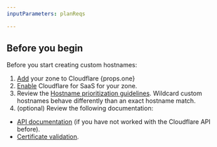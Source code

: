 ```yaml
---
inputParameters: planReqs

---
```



## Before you begin

Before you start creating custom hostnames:

1. [Add](/fundamentals/manage-domains/add-site/) your zone to Cloudflare {props.one}
2. [Enable](/cloudflare-for-platforms/cloudflare-for-saas/start/enable/) Cloudflare for SaaS for your zone.
3. Review the [Hostname prioritization guidelines](/ssl/reference/certificate-and-hostname-priority/#hostname-priority). Wildcard custom hostnames behave differently than an exact hostname match.
4. (optional) Review the following documentation:

* [API documentation](/fundamentals/api/) (if you have not worked with the Cloudflare API before).
* [Certificate validation](/cloudflare-for-platforms/cloudflare-for-saas/security/certificate-management/issue-and-validate/validate-certificates/).
